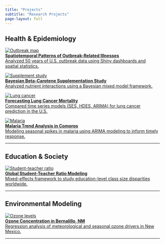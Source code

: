 ```yaml
---
title: "Projects"
subtitle: "Research Projects"
page-layout: full
---
```


## Health & Epidemiology

<div class="project-grid">

<a class="quarto-grid-item" href="https://ekubuafor28.shinyapps.io/Spatial/">
  <img src="files/images/map.jpg" alt="Outbreak map">
  <div class="card-title"><strong>Spatiotemporal Patterns of Outbreak-Related Illnesses</strong></div>
  <div class="card-description">Analyzed 50 years of U.S. outbreak data using Shiny dashboards and spatial statistics.</div>
</a>

<a class="quarto-grid-item" href="https://drive.google.com/file/d/1nqpqJttV87_weyMlGs0Q4zTefEtT7Wbw/view?usp=sharing">
  <img src="files/images/supplement.jpg" alt="Supplement study">
  <div class="card-title"><strong>Bayesian Beta-Carotene Supplementation Study</strong></div>
  <div class="card-description">Analyzed nutrient interactions using a Bayesian mixed model framework.</div>
</a>

<a class="quarto-grid-item" href="https://drive.google.com/file/d/1RFPNQ0ctz2Zea-7nzTEO_7yNASjlMVhE/view?usp=sharing">
  <img src="files/images/lung.jpg" alt="Lung cancer">
  <div class="card-title"><strong>Forecasting Lung Cancer Mortality</strong></div>
  <div class="card-description">Compared time series models (SES, HDES, ARIMA) for lung cancer prediction in the U.S.</div>
</a>

<a class="quarto-grid-item" href="https://drive.google.com/file/d/1p_RnayMAGJ64QkwlI8FEcoazQWlKNQvS/view?usp=sharing">
  <img src="files/images/malaria.jpg" alt="Malaria">
  <div class="card-title"><strong>Malaria Trend Analysis in Comoros</strong></div>
  <div class="card-description">Modeling seasonal spikes in malaria using ARIMA modeling to inform timely response.</div>
</a>

</div>

---

## Education & Society

<div class="project-grid">

<a class="quarto-grid-item" href="https://drive.google.com/file/d/1Sltcu5K1yMvTsYX4dPPzI80OVlVwu0IG/view?usp=sharing">
  <img src="files/images/teacher.jpg" alt="Student-teacher ratio">
  <div class="card-title"><strong>Global Student-Teacher Ratio Modeling</strong></div>
  <div class="card-description">Mixed-effects framework to study education-level class size disparities worldwide.</div>
</a>

</div>

---

## Environmental Modeling

<div class="project-grid">

<a class="quarto-grid-item" href="https://drive.google.com/file/d/15vwHGg0QBm7NhgQBq60YrDvCSX6hhEgP/view?usp=sharing">
  <img src="files/images/weather.jpg" alt="Ozone levels">
  <div class="card-title"><strong>Ozone Concentration in Bernalillo, NM</strong></div>
  <div class="card-description">Regression analysis of meteorological and seasonal ozone drivers in New Mexico.</div>
</a>

</div>


---

